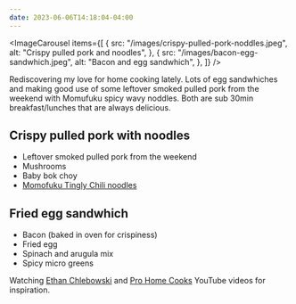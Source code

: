 ```yaml
---
date: 2023-06-06T14:18:04-04:00
---
```


<ImageCarousel
  items={[
    {
      src: "/images/crispy-pulled-pork-noddles.jpeg",
      alt: "Crispy pulled pork and noodles",
    },
    {
      src: "/images/bacon-egg-sandwhich.jpeg",
      alt: "Bacon and egg sandwhich",
    },
  ]}
/>

Rediscovering my love for home cooking lately. Lots of egg sandwhiches and making good use of some leftover smoked pulled pork from the weekend with Momufuku spicy wavy noddles. Both are sub 30min breakfast/lunches that are always delicious.

## Crispy pulled pork with noodles

- Leftover smoked pulled pork from the weekend
- Mushrooms
- Baby bok choy
- [Momofuku Tingly Chili noodles](https://shop.momofuku.com/products/tingly-chili-noodles-5-servings)

## Fried egg sandwhich

- Bacon (baked in oven for crispiness)
- Fried egg
- Spinach and arugula mix
- Spicy micro greens

Watching [Ethan Chlebowski](https://www.youtube.com/@EthanChlebowski) and [Pro Home Cooks](https://www.youtube.com/@ProHomeCooks) YouTube videos for inspiration.
